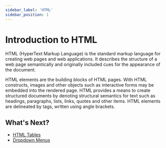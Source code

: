 ```yaml
---
sidebar_label: 'HTML'
sidebar_position: 1
---
```


# Introduction to HTML

HTML (HyperText Markup Language) is the standard markup language for creating web pages and web applications. It describes the structure of a web page semantically and originally included cues for the appearance of the document.

HTML elements are the building blocks of HTML pages. With HTML constructs, images and other objects such as interactive forms may be embedded into the rendered page. HTML provides a means to create structured documents by denoting structural semantics for text such as headings, paragraphs, lists, links, quotes and other items. HTML elements are delineated by tags, written using angle brackets.

## What's Next?
- [HTML Tables](./tables.mdx)
- [Dropdown Menus](./dropdown.mdx)